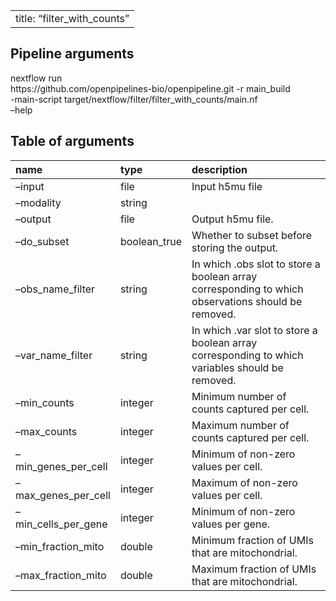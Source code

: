
---
title: "filter_with_counts"
---

## Pipeline arguments

nextflow run \
https://github.com/openpipelines-bio/openpipeline.git -r main_build \
-main-script target/nextflow/filter/filter_with_counts/main.nf \
--help

## Table of arguments

| name                 | type         | description                                                                                        |
|:---------------------|:-------------|:---------------------------------------------------------------------------------------------------|
| --input              | file         | Input h5mu file                                                                                    |
| --modality           | string       |                                                                                                    |
| --output             | file         | Output h5mu file.                                                                                  |
| --do_subset          | boolean_true | Whether to subset before storing the output.                                                       |
| --obs_name_filter    | string       | In which .obs slot to store a boolean array corresponding to which observations should be removed. |
| --var_name_filter    | string       | In which .var slot to store a boolean array corresponding to which variables should be removed.    |
| --min_counts         | integer      | Minimum number of counts captured per cell.                                                        |
| --max_counts         | integer      | Maximum number of counts captured per cell.                                                        |
| --min_genes_per_cell | integer      | Minimum of non-zero values per cell.                                                               |
| --max_genes_per_cell | integer      | Maximum of non-zero values per cell.                                                               |
| --min_cells_per_gene | integer      | Minimum of non-zero values per gene.                                                               |
| --min_fraction_mito  | double       | Minimum fraction of UMIs that are mitochondrial.                                                   |
| --max_fraction_mito  | double       | Maximum fraction of UMIs that are mitochondrial.                                                   |